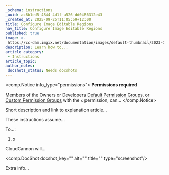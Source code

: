 ```yaml
---
_schema: instructions
_uuid: ac8b1ed5-4844-4d1f-a526-dd0486312e43
_created_at: 2025-09-25T11:05:59+12:00
title: Configure Image Editable Regions
nav_title: Configure Image Editable Regions
published: true
image: >-
 https://cc-dam.imgix.net/documentation/images/default-thumbnail/2023-Q4/CloudCannon-Documentation-Thumbnail.png
description: Learn how to...
article_category:
 - Instructions
article_topic:
author_notes:
 docshots_status: Needs docshots
---
```

<comp.Notice info_type="permissions">
  **Permissions required**

  Members of the Owners or Developers [Default Permission Groups](/documentation/articles/what-are-default-permission-groups/), or [Custom Permission Groups](/documentation/articles/what-are-custom-permission-groups/) with the `x` permission, can...
</comp.Notice>

Short description and link to explanation article...

These instructions assume...

To...:

1. x

CloudCannon will...

<comp.DocShot docshot_key="" alt="" title="" type="screenshot"/>

Extra info...